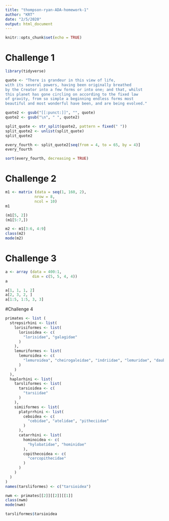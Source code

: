 ```yaml
---
title: "thompson-ryan-ADA-homework-1"
author: "KRT"
date: "2/5/2020"
output: html_document
---
```


```r
knitr::opts_chunk$set(echo = TRUE)
```

# Challenge 1

```r
library(tidyverse)

quote <- "There is grandeur in this view of life,
with its several powers, having been originally breathed
by the Creator into a few forms or into one; and that, whilst
this planet has gone circling on according to the fixed law
of gravity, from so simple a beginning endless forms most
beautiful and most wonderful have been, and are being evolved."

quote2 <- gsub("[[:punct:]]", "", quote)
quote2 <- gsub("\n", " ", quote2)

split_quote <- str_split(quote2, pattern = fixed(" "))
split_quote2 <- unlist(split_quote)
split_quote2

every_fourth <- split_quote2[seq(from = 4, to = 65, by = 4)]
every_fourth

sort(every_fourth, decreasing = TRUE)
```

# Challenge 2

```r

m1 <- matrix (data = seq(1, 160, 2), 
             nrow = 8, 
             ncol = 10)
m1

(m1[5, 2]) 
(m1[5:7,])

m2 <- m1[3:6, 4:9]
class(m2)
mode(m2)
```

# Challenge 3

```r
a <- array (data = 400:1,
            dim = c(5, 5, 4, 4))
a

a[1, 1, 1, 2]
a[2, 3, 2, ]
a[1:5, 1:5, 3, 3]
```

#Challenge 4

```r
primates <- list (
  strepsirhini <- list(
    lorisiformes <- list(
      lorisoidea <- c(
        "lorisidae", "galagidae"
      )
    ),
    lemuriformes <- list(
      lemuroidea <- c(
        "lemuroidea", "cheirogaleidae", "indriidae", "lemuridae", "daubentoniidae"
      )
    )
  ),
  haplorhini <- list(
    tarsliformes <- list(
      tarsioidea <- c(
        "tarsiidae"
      )
    ),
    simiiformes <- list(
      platyrrhini <- list(
        ceboidea <- c(
          "cebidae", "atelidae", "pitheciidae"
        )
      ),
      catarrhini <- list(
        hominoidea <- c(
          "hylobatidae", "hominidae"
        ),
        copithecoidea <- c(
          "cercopithecidae"
        )
      )
    )
  )
)
names(tarsliformes) <- c("tarsioidea")

nwm <- primates[[2]][[2]][[1]]
class(nwm)
mode(nwm)

tarsliformes$tarsioidea
```